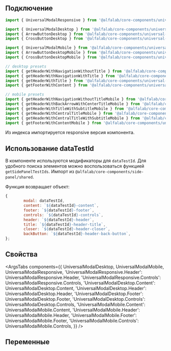 
## Подключение

```jsx
import { UniversalModalResponsive } from '@alfalab/core-components/universal-modal';

import { UniversalModalDesktop } from '@alfalab/core-components/universal-modal/desktop';
import { ArrowButtonDesktop } from '@alfalab/core-components/universal-modal';
import { CrossButtonDesktop } from '@alfalab/core-components/universal-modal';

import { UniversalModalMobile } from '@alfalab/core-components/universal-modal/mobile';
import { ArrowButtonDesktopMobile } from '@alfalab/core-components/universal-modal';
import { CrossButtonDesktopMobile } from '@alfalab/core-components/universal-modal';

// desktop presets
import { getHeaderWithNavigationWithoutTitle } from '@alfalab/core-components/universal-modal';
import { getHeaderWithNavigationWithTitle } from '@alfalab/core-components/universal-modal';
import { getHeaderWithTitle } from '@alfalab/core-components/universal-modal';
import { getFooterWithContent } from '@alfalab/core-components/universal-modal';

// mobile presets
import { getHeaderWithNavigationWithoutTitleMobile } from '@alfalab/core-components/universal-modal';
import { getHeaderWithBackArrowWithCenterTitleMobile } from '@alfalab/core-components/universal-modal';
import { getHeaderWithTitleWithSubtitleMobile } from '@alfalab/core-components/universal-modal';
import { getHeaderWithCentralTitleMobile } from '@alfalab/core-components/universal-modal';
import { getHeaderWithCentralTitleWithSubtitleMobile } from '@alfalab/core-components/universal-modal';
import { getFooterWithContentMobile } from '@alfalab/core-components/universal-modal';

```

Из индекса импортируется responsive версия компонента.

## Использование dataTestId

В компоненте используются модификаторы для `dataTestId`.
Для удобного поиска элементов можно воспользоваться функцией `getSidePanelTestIds`.
Импорт из `@alfalab/core-components/side-panel/shared`.

Функция возвращает объект:

```jsx
{
        modal: dataTestId,
        content: `${dataTestId}-content`,
        footer: `${dataTestId}-footer`,
        controls: `${dataTestId}-controls`,
        header: `${dataTestId}-header`,
        title: `${dataTestId}-header-title`,
        closer: `${dataTestId}-header-closer`,
        backButton: `${dataTestId}-header-back-button`,
};
```

## Свойства

<ArgsTabs
    components={{
        UniversalModalDesktop,
        UniversalModalMobile,
        UniversalModalResponsive,
        'UniversalModalResponsive.Header': UniversalModalResponsive.Header,
        'UniversalModalResponsive.Controls': UniversalModalResponsive.Controls,
        'UniversalModalDesktop.Content': UniversalModalDesktop.Content,
        'UniversalModalDesktop.Header': UniversalModalDesktop.Header,
        'UniversalModalDesktop.Footer': UniversalModalDesktop.Footer,
        'UniversalModalDesktop.Controls': UniversalModalDesktop.Controls,
        'UniversalModalMobile.Content': UniversalModalMobile.Content,
        'UniversalModalMobile.Header': UniversalModalMobile.Header,
        'UniversalModalMobile.Footer': UniversalModalMobile.Footer,
        'UniversalModalMobile.Controls': UniversalModalMobile.Controls,
    }}
/>

## Переменные

<CssVars css={vars} />
